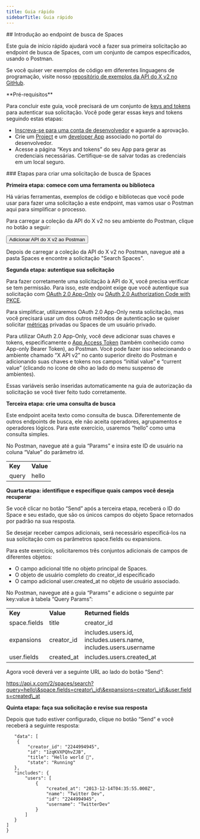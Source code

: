 ```yaml
---
title: Guia rápido
sidebarTitle: Guia rápido
---
```



<div id="getting-started-with-the-search-spaces-endpoint">
  ## Introdução ao endpoint de busca de Spaces
</div>

Este guia de início rápido ajudará você a fazer sua primeira solicitação ao endpoint de busca de Spaces, com um conjunto de campos especificados, usando o Postman.

Se você quiser ver exemplos de código em diferentes linguagens de programação, visite nosso [repositório de exemplos da API do X v2 no GitHub](https://github.com/xdevplatform/Twitter-API-v2-sample-code).

<Note>
  **Pré-requisitos**

  Para concluir este guia, você precisará de um conjunto de [keys and tokens](/pt-BR/resources/fundamentals/authentication) para autenticar sua solicitação. Você pode gerar essas keys and tokens seguindo estas etapas:

  - [Inscreva-se para uma conta de desenvolvedor](https://developer.x.com/en/apply-for-access) e aguarde a aprovação.
  - Crie um [Project](/pt-BR/resources/fundamentals/projects) e um [developer App](/pt-BR/resources/fundamentals/developer-apps) associado no portal do desenvolvedor.
  - Acesse a página “Keys and tokens” do seu App para gerar as credenciais necessárias. Certifique-se de salvar todas as credenciais em um local seguro.
</Note>

<div id="steps-to-build-a-search-spaces-request">
  ### Etapas para criar uma solicitação de busca de Spaces
</div>

**Primeira etapa: comece com uma ferramenta ou biblioteca**

Há várias ferramentas, exemplos de código e bibliotecas que você pode usar para fazer uma solicitação a este endpoint, mas vamos usar o Postman aqui para simplificar o processo.

Para carregar a coleção da API do X v2 no seu ambiente do Postman, clique no botão a seguir:

<Button href="https://app.getpostman.com/run-collection/9956214-784efcda-ed4c-4491-a4c0-a26470a67400">
  Adicionar API do X v2 ao Postman
</Button>

Depois de carregar a coleção da API do X v2 no Postman, navegue até a pasta Spaces e encontre a solicitação "Search Spaces".
 

**Segunda etapa: autentique sua solicitação**

Para fazer corretamente uma solicitação à API do X, você precisa verificar se tem permissão. Para isso, este endpoint exige que você autentique sua solicitação com [OAuth 2.0 App-Only](/pt-BR/resources/fundamentals/authentication#bearer-token-also-known-as-app-only) ou [OAuth 2.0 Authorization Code with PKCE](/pt-BR/resources/fundamentals/authentication#oauth-2-0-authorization-code-flow-with-pkce-2).

Para simplificar, utilizaremos OAuth 2.0 App-Only nesta solicitação, mas você precisará usar um dos outros métodos de autenticação se quiser solicitar [métricas](/pt-BR/x-api/fundamentals/metrics) privadas ou Spaces de um usuário privado.

Para utilizar OAuth 2.0 App-Only, você deve adicionar suas chaves e tokens, especificamente o [App Access Token](/pt-BR/resources/fundamentals/authentication#bearer-token-also-known-as-app-only) (também conhecido como App-only Bearer Token), ao Postman. Você pode fazer isso selecionando o ambiente chamado “X API v2” no canto superior direito do Postman e adicionando suas chaves e tokens nos campos “initial value” e “current value” (clicando no ícone de olho ao lado do menu suspenso de ambientes).

Essas variáveis serão inseridas automaticamente na guia de autorização da solicitação se você tiver feito tudo corretamente.
 

**Terceira etapa: crie uma consulta de busca**

Este endpoint aceita texto como consulta de busca. Diferentemente de outros endpoints de busca, ele não aceita operadores, agrupamentos e operadores lógicos. Para este exercício, usaremos “hello” como uma consulta simples.

No Postman, navegue até a guia “Params” e insira este ID de usuário na coluna “Value” do parâmetro id.

|     |     |
| :--- | :--- |
| **Key** | **Value** |
| query | hello |

**Quarta etapa: identifique e especifique quais campos você deseja recuperar**

Se você clicar no botão “Send” após a terceira etapa, receberá o ID do Space e seu estado, que são os únicos campos do objeto Space retornados por padrão na sua resposta.

Se desejar receber campos adicionais, será necessário especificá-los na sua solicitação com os parâmetros space.fields ou expansions.

Para este exercício, solicitaremos três conjuntos adicionais de campos de diferentes objetos:

- O campo adicional title no objeto principal de Spaces.
- O objeto de usuário completo do creator\_id especificado
- O campo adicional user.created\_at no objeto de usuário associado.

No Postman, navegue até a guia “Params” e adicione o seguinte par key:value à tabela “Query Params”:

|     |     |     |
| :--- | :--- | :--- |
| **Key** | **Value** | **Returned fields** |
| space.fields | title | creator\_id |
| expansions | creator\_id | includes.users.id, includes.users.name, includes.users.username |
| user.fields | created\_at | includes.users.created\_at |

Agora você deverá ver a seguinte URL ao lado do botão “Send”:

https://api.x.com/2/spaces/search?query=hello\&space.fields=creator\_id\&expansions=creator\_id\&user.fields=created\_at

**Quinta etapa: faça sua solicitação e revise sua resposta**

Depois que tudo estiver configurado, clique no botão “Send” e você receberá a seguinte resposta:

```{
   "data": [
    {
        "creator_id": "2244994945",
        "id": "1zqKVXPQhvZJB",
        "title": "Hello world 👋",
        "state": "Running"
   },
   "includes": {
       "users": [
           {
               "created_at": "2013-12-14T04:35:55.000Z",
               "name": "Twitter Dev",
               "id": "2244994945",
               "username": "TwitterDev"
           }
       ]
   }
]
}
```